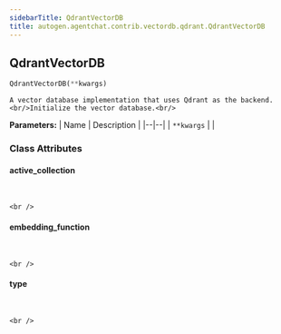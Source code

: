 ```yaml
---
sidebarTitle: QdrantVectorDB
title: autogen.agentchat.contrib.vectordb.qdrant.QdrantVectorDB
---
```

<h2 id="autogen.agentchat.contrib.vectordb.qdrant.QdrantVectorDB" class="doc doc-heading">
    <code class="doc-symbol doc-symbol-heading doc-symbol-class"></code>
    <span class="doc doc-object-name doc-class-name">QdrantVectorDB</span>
</h2>

```python
QdrantVectorDB(**kwargs)
```

    A vector database implementation that uses Qdrant as the backend.<br/>Initialize the vector database.<br/>

<b>Parameters:</b>
| Name | Description |
|--|--|
| `**kwargs` |  |

### Class Attributes

<code class="doc-symbol doc-symbol-heading doc-symbol-attribute"></code>
#### active_collection
<br />

    <br />

<code class="doc-symbol doc-symbol-heading doc-symbol-attribute"></code>
#### embedding_function
<br />

    <br />

<code class="doc-symbol doc-symbol-heading doc-symbol-attribute"></code>
#### type
<br />

    <br />